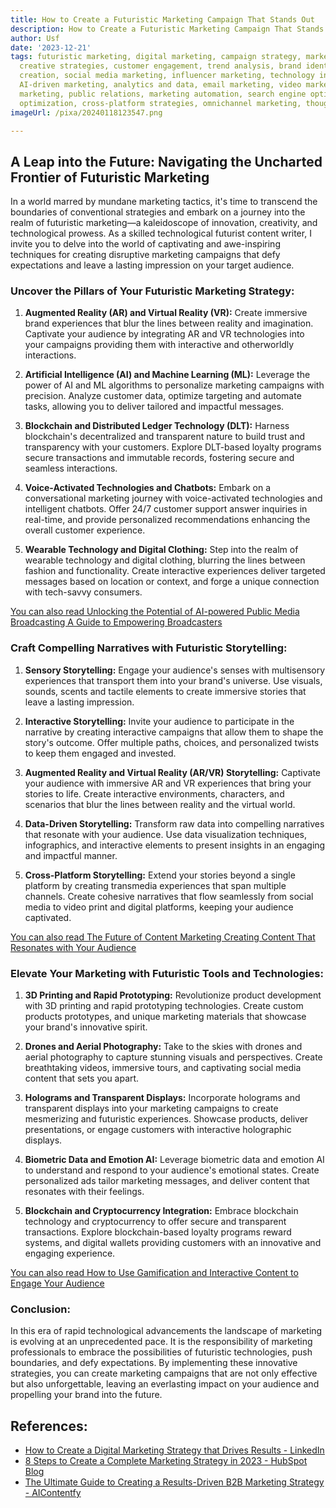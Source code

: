 ```yaml
---
title: How to Create a Futuristic Marketing Campaign That Stands Out
description: How to Create a Futuristic Marketing Campaign That Stands Out
author: Usf
date: '2023-12-21'
tags: futuristic marketing, digital marketing, campaign strategy, marketing innovation,
  creative strategies, customer engagement, trend analysis, brand identity, content
  creation, social media marketing, influencer marketing, technology integration,
  AI-driven marketing, analytics and data, email marketing, video marketing, experiential
  marketing, public relations, marketing automation, search engine optimization, conversion
  optimization, cross-platform strategies, omnichannel marketing, thought leadership
imageUrl: /pixa/20240118123547.png

---
```

## A Leap into the Future: Navigating the Uncharted  Frontier of  Futuristic Marketing

In a  world marred by mundane marketing tactics, it's time to transcend the boundaries of conventional strategies and embark on a journey into the realm of futuristic marketing—a kaleidoscope of innovation, creativity, and technological prowess. As  a skilled technological futurist content writer, I  invite you to delve into the world of captivating and awe-inspiring techniques for creating disruptive marketing campaigns that defy  expectations and leave a lasting impression  on your target audience.

### Uncover the Pillars of Your Futuristic Marketing Strategy:

1. **Augmented Reality (AR) and Virtual Reality (VR):** Create  immersive brand experiences that  blur  the lines between reality  and imagination. Captivate your audience by  integrating AR and VR technologies into your campaigns providing them with interactive and otherworldly interactions.

2. **Artificial Intelligence (AI) and Machine Learning (ML):** Leverage the power of AI and ML algorithms to personalize marketing campaigns with precision. Analyze customer data, optimize targeting and automate tasks, allowing  you to deliver tailored and impactful messages.

3. **Blockchain and Distributed  Ledger Technology (DLT):** Harness blockchain's decentralized and transparent nature to build trust and transparency with your customers. Explore  DLT-based loyalty programs secure transactions and  immutable  records, fostering secure and seamless interactions.

4. **Voice-Activated Technologies and Chatbots:**  Embark on a conversational marketing journey with voice-activated technologies and intelligent chatbots. Offer 24/7 customer support answer  inquiries in real-time, and provide personalized recommendations enhancing the overall  customer  experience.

5. **Wearable Technology and  Digital Clothing:** Step into the realm of wearable technology and digital clothing, blurring the lines  between fashion and functionality. Create interactive experiences deliver targeted messages based on location or context, and forge a unique connection with tech-savvy  consumers.


[You can also  read Unlocking the Potential of AI-powered Public Media Broadcasting A Guide to  Empowering Broadcasters](Unlocking%20the%20Potential%20of%20AI-powered%20Public%20Media%20Broadcasting%20A%20Guide%20to%20Empowering%20Broadcasters)


### Craft Compelling Narratives with Futuristic Storytelling:

1. **Sensory Storytelling:** Engage your audience's senses with multisensory experiences that transport them  into your  brand's universe. Use visuals, sounds, scents and tactile  elements  to create immersive stories that leave a lasting impression.

2. **Interactive Storytelling:** Invite your audience to participate in the narrative by creating interactive campaigns that allow  them to shape the  story's outcome. Offer multiple paths,  choices, and personalized twists to keep them engaged and  invested.

3. **Augmented Reality and Virtual Reality (AR/VR) Storytelling:** Captivate your audience with immersive AR and VR experiences  that bring your  stories to life. Create interactive environments, characters, and scenarios that blur the lines between reality and the virtual world.

4. **Data-Driven Storytelling:** Transform  raw  data into compelling narratives that resonate  with your  audience. Use data visualization  techniques,  infographics, and interactive elements to present insights in an engaging and impactful manner.

5. **Cross-Platform  Storytelling:** Extend your stories beyond a single platform by creating transmedia experiences  that span multiple channels. Create cohesive narratives that flow seamlessly from social media to video print and digital platforms, keeping your audience captivated.


[You can also read The Future of Content Marketing Creating Content That Resonates with Your Audience](The%20Future%20of%20Content%20Marketing%20Creating%20Content%20That%20Resonates%20with%20Your%20Audience)


### Elevate Your Marketing with Futuristic Tools and Technologies:

1. **3D Printing and  Rapid Prototyping:**  Revolutionize product development with 3D printing and rapid prototyping technologies. Create custom products prototypes, and unique marketing materials that showcase your brand's innovative spirit.

2.  **Drones and Aerial Photography:** Take to the skies with drones and aerial photography to capture stunning visuals and perspectives. Create breathtaking videos,  immersive tours, and captivating social media  content that sets you apart.

3. **Holograms and Transparent Displays:**  Incorporate  holograms and transparent displays into your  marketing campaigns to create mesmerizing and futuristic experiences. Showcase products, deliver presentations, or engage customers with interactive holographic displays.

4. **Biometric Data and Emotion AI:** Leverage  biometric data and emotion AI to understand  and respond to your audience's emotional states. Create  personalized ads tailor marketing messages, and deliver content  that resonates with their feelings.

5. **Blockchain and Cryptocurrency Integration:** Embrace blockchain  technology and  cryptocurrency to  offer  secure and transparent transactions. Explore blockchain-based  loyalty programs reward systems, and digital  wallets providing customers with an innovative and engaging experience.


[You can also read  How to Use Gamification and Interactive Content to Engage Your  Audience](How%20to%20Use%20Gamification%20and%20Interactive%20Content%20to%20Engage%20Your%20Audience)


### Conclusion:

In this  era of rapid  technological advancements the landscape  of  marketing is evolving at an unprecedented pace. It is the responsibility of marketing professionals to embrace the possibilities of futuristic  technologies, push boundaries, and defy  expectations.  By implementing these innovative  strategies, you can create marketing campaigns that are  not only effective but also unforgettable, leaving an everlasting impact on your audience and propelling your brand into the future.

## References:
- [How to Create a Digital Marketing Strategy that Drives Results - LinkedIn](https://www.linkedin.com/pulse/how-create-digital-marketing-strategy-drives-results-ranjan-sahoo)
- [8 Steps to Create a Complete Marketing Strategy in 2023 - HubSpot Blog](https://blog.hubspot.com/marketing/marketing-strategy)
- [The Ultimate Guide to Creating a Results-Driven B2B Marketing Strategy - AIContentfy](https://aicontentfy.com/en/blog/ultimate-guide-to-creating-results-driven-marketing-strategy)
